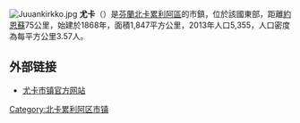 [[File:Juuankirkko.jpg|thumb]]
'''尤卡'''（{{lang-fi|Juuka}}）是[[芬蘭|芬蘭]][[北卡累利阿區|北卡累利阿區]]的市鎮，位於該國東部，距離[[約恩蘇|約恩蘇]]75公里，始建於1868年，面積1,847平方公里，2013年人口5,355，人口密度為每平方公里3.57人。

== 外部链接 ==
{{commonscat|Juuka|position=left}}
* [https://www.juuka.fi/ 尤卡市镇官方网站] {{Wayback|url=https://www.juuka.fi/ |date=20121205064549 }} {{fi}} {{en}} {{ru}}

{{Finland-geo-stub}}
[[Category:北卡累利阿区市镇|Category:北卡累利阿区市镇]]